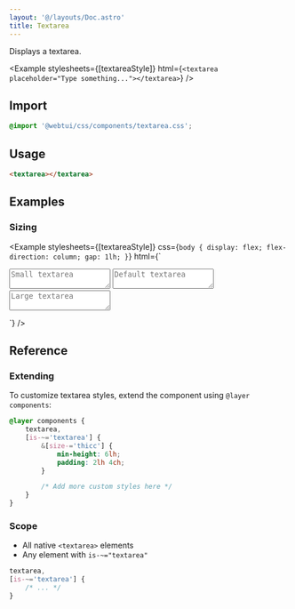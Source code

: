 ```yaml
---
layout: '@/layouts/Doc.astro'
title: Textarea
---
```



Displays a textarea.

<Example
    stylesheets={[textareaStyle]}
    html={`<textarea placeholder="Type something..."></textarea>`}
/>

## Import

```css
@import '@webtui/css/components/textarea.css';
```

## Usage

```html
<textarea></textarea>
```

## Examples

### Sizing

<Example
    stylesheets={[textareaStyle]}
    css={`
        body {
            display: flex;
            flex-direction: column;
            gap: 1lh;
        }
    `}
    html={`
<textarea size-="small" placeholder="Small textarea"></textarea>
<textarea placeholder="Default textarea"></textarea>
<textarea size-="large" placeholder="Large textarea"></textarea>
`}
/>

## Reference

### Extending

To customize textarea styles, extend the component using `@layer components`:

```css
@layer components {
    textarea,
    [is-~='textarea'] {
        &[size-='thicc'] {
            min-height: 6lh;
            padding: 2lh 4ch;
        }

        /* Add more custom styles here */
    }
}
```

### Scope

- All native `<textarea>` elements
- Any element with `is-~="textarea"`

```css
textarea,
[is-~='textarea'] {
    /* ... */
}
```
